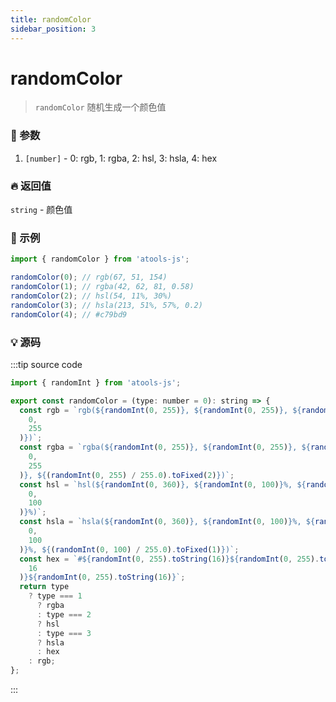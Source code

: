 ```yaml
---
title: randomColor
sidebar_position: 3
---
```


# randomColor

> `randomColor` 随机生成一个颜色值

### :bento: 参数

1. `[number]` - 0: rgb, 1: rgba, 2: hsl, 3: hsla, 4: hex

### :fire: 返回值

`string` - 颜色值

### :rocket: 示例

```jsx
import { randomColor } from 'atools-js';

randomColor(0); // rgb(67, 51, 154)
randomColor(1); // rgba(42, 62, 81, 0.58)
randomColor(2); // hsl(54, 11%, 30%)
randomColor(3); // hsla(213, 51%, 57%, 0.2)
randomColor(4); // #c79bd9
```

### :bulb: 源码

:::tip source code

```js title="/atools/_random/randomIP.ts"
import { randomInt } from 'atools-js';

export const randomColor = (type: number = 0): string => {
  const rgb = `rgb(${randomInt(0, 255)}, ${randomInt(0, 255)}, ${randomInt(
    0,
    255
  )})`;
  const rgba = `rgba(${randomInt(0, 255)}, ${randomInt(0, 255)}, ${randomInt(
    0,
    255
  )}, ${(randomInt(0, 255) / 255.0).toFixed(2)})`;
  const hsl = `hsl(${randomInt(0, 360)}, ${randomInt(0, 100)}%, ${randomInt(
    0,
    100
  )}%)`;
  const hsla = `hsla(${randomInt(0, 360)}, ${randomInt(0, 100)}%, ${randomInt(
    0,
    100
  )}%, ${(randomInt(0, 100) / 255.0).toFixed(1)})`;
  const hex = `#${randomInt(0, 255).toString(16)}${randomInt(0, 255).toString(
    16
  )}${randomInt(0, 255).toString(16)}`;
  return type
    ? type === 1
      ? rgba
      : type === 2
      ? hsl
      : type === 3
      ? hsla
      : hex
    : rgb;
};
```

:::
